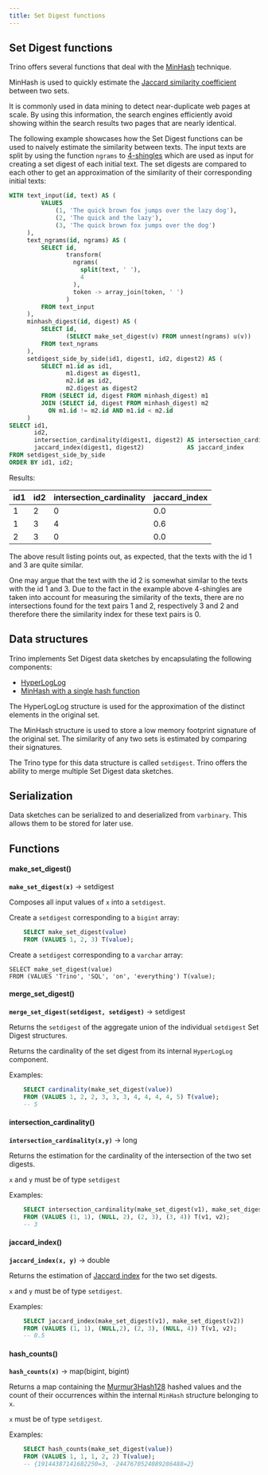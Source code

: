 ```yaml
---
title: Set Digest functions
---
```


## Set Digest functions

Trino offers several functions that deal with the
[MinHash](https://en.wikipedia.org/wiki/MinHash) technique.

MinHash is used to quickly estimate the [Jaccard similarity
coefficient](https://en.wikipedia.org/wiki/Jaccard_index) between two
sets.

It is commonly used in data mining to detect near-duplicate web pages at
scale. By using this information, the search engines efficiently avoid
showing within the search results two pages that are nearly identical.

The following example showcases how the Set Digest functions can be used
to naively estimate the similarity between texts. The input texts are
split by using the function `ngrams` to
[4-shingles](https://en.wikipedia.org/wiki/W-shingling) which are used
as input for creating a set digest of each initial text. The set digests
are compared to each other to get an approximation of the similarity of
their corresponding initial texts:

```sql
WITH text_input(id, text) AS (
         VALUES
             (1, 'The quick brown fox jumps over the lazy dog'),
             (2, 'The quick and the lazy'),
             (3, 'The quick brown fox jumps over the dog')
     ),
     text_ngrams(id, ngrams) AS (
         SELECT id,
                transform(
                  ngrams(
                    split(text, ' '),
                    4
                  ),
                  token -> array_join(token, ' ')
                )
         FROM text_input
     ),
     minhash_digest(id, digest) AS (
         SELECT id,
                (SELECT make_set_digest(v) FROM unnest(ngrams) u(v))
         FROM text_ngrams
     ),
     setdigest_side_by_side(id1, digest1, id2, digest2) AS (
         SELECT m1.id as id1,
                m1.digest as digest1,
                m2.id as id2,
                m2.digest as digest2
         FROM (SELECT id, digest FROM minhash_digest) m1
         JOIN (SELECT id, digest FROM minhash_digest) m2
           ON m1.id != m2.id AND m1.id < m2.id
     )
SELECT id1,
       id2,
       intersection_cardinality(digest1, digest2) AS intersection_cardinality,
       jaccard_index(digest1, digest2)            AS jaccard_index
FROM setdigest_side_by_side
ORDER BY id1, id2;
```
Results:  

| id1 | id2 | intersection_cardinality | jaccard_index |
|-----|-----|--------------------------|---------------|
|  1  |  2  |            0             |      0.0      |
|  1  |  3  |            4             |      0.6      |
|  2  |  3  |            0             |      0.0      |

The above result listing points out, as expected, that the texts with
the id 1 and 3 are quite similar.

One may argue that the text with the id 2 is somewhat similar to the
texts with the id 1 and 3. Due to the fact in the example above
4-shingles are taken into account for measuring the similarity of the
texts, there are no intersections found for the text pairs 1 and 2,
respectively 3 and 2 and therefore there the similarity index for
these text pairs is 0.

## Data structures

Trino implements Set Digest data sketches by encapsulating the following
components:

-   [HyperLogLog](https://en.wikipedia.org/wiki/HyperLogLog)
-   [MinHash with a single hash
    function](http://en.wikipedia.org/wiki/MinHash#Variant_with_a_single_hash_function)

The HyperLogLog structure is used for the approximation of the distinct
elements in the original set.

The MinHash structure is used to store a low memory footprint signature
of the original set. The similarity of any two sets is estimated by
comparing their signatures.

The Trino type for this data structure is called `setdigest`. Trino
offers the ability to merge multiple Set Digest data sketches.

## Serialization

Data sketches can be serialized to and deserialized from `varbinary`.
This allows them to be stored for later use.

## Functions

#### make_set_digest()
**``make_set_digest(x)``** → setdigest

Composes all input values of `x` into a `setdigest`.

Create a `setdigest` corresponding to a `bigint` array:
```sql
    SELECT make_set_digest(value)
    FROM (VALUES 1, 2, 3) T(value);
```
Create a `setdigest` corresponding to a `varchar` array:

    SELECT make_set_digest(value)
    FROM (VALUES 'Trino', 'SQL', 'on', 'everything') T(value);


#### merge_set_digest()
**``merge_set_digest(setdigest, setdigest)``** → setdigest


Returns the `setdigest` of the aggregate union of the individual
`setdigest` Set Digest structures.

Returns the cardinality of the set digest from its internal
`HyperLogLog` component.

Examples:
```sql
    SELECT cardinality(make_set_digest(value))
    FROM (VALUES 1, 2, 2, 3, 3, 3, 4, 4, 4, 4, 5) T(value);
    -- 5
```

#### intersection_cardinality()
**``intersection_cardinality(x,y)``** → long

Returns the estimation for the cardinality of the intersection of the
two set digests.

`x` and `y` must be of type `setdigest`

Examples:
```sql
    SELECT intersection_cardinality(make_set_digest(v1), make_set_digest(v2))
    FROM (VALUES (1, 1), (NULL, 2), (2, 3), (3, 4)) T(v1, v2);
    -- 3
```

#### jaccard_index()
**``jaccard_index(x, y)``** → double

Returns the estimation of [Jaccard
index](https://en.wikipedia.org/wiki/Jaccard_index) for the two set
digests.

`x` and `y` must be of type `setdigest`.

Examples:
```sql
    SELECT jaccard_index(make_set_digest(v1), make_set_digest(v2))
    FROM (VALUES (1, 1), (NULL,2), (2, 3), (NULL, 4)) T(v1, v2);
    -- 0.5
```

#### hash_counts()
**``hash_counts(x)``** → map(bigint, bigint)

Returns a map containing the
[Murmur3Hash128](https://en.wikipedia.org/wiki/MurmurHash#MurmurHash3)
hashed values and the count of their occurrences within the internal
`MinHash` structure belonging to `x`.

`x` must be of type `setdigest`.

Examples:
```sql
    SELECT hash_counts(make_set_digest(value))
    FROM (VALUES 1, 1, 1, 2, 2) T(value);
    -- {19144387141682250=3, -2447670524089286488=2}
```
